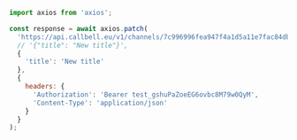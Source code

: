 ```js
import axios from 'axios';

const response = await axios.patch(
  'https://api.callbell.eu/v1/channels/7c996996fea947f4a1d5a11e7fac84db',
  // '{"title": "New title"}',
  {
    'title': 'New title'
  },
  {
    headers: {
      'Authorization': 'Bearer test_gshuPaZoeEG6ovbc8M79w0QyM',
      'Content-Type': 'application/json'
    }
  }
);

```